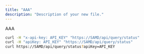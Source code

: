 ```yaml
---
title: "AAA"
description: "Description of your new file."
---
```


AAA

```bash wrap 
curl -H "x-api-key: API_KEY" "https://SAMD/api/query/status"
curl -H "apiKey: API_KEY" "https://SAMD/api/query/status"
curl https://SAMD/api/query/status?apiKey=API_KEY
```
